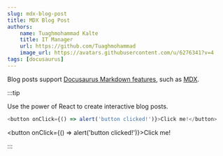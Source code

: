 ```yaml
---
slug: mdx-blog-post
title: MDX Blog Post
authors:
    name: Tuaghmohammad Kalte
    title: IT Manager
    url: https://github.com/Tuaghmohammad
    image_url: https://avatars.githubusercontent.com/u/6276341?v=4
tags: [docusaurus]
---
```


Blog posts support [Docusaurus Markdown features](https://docusaurus.io/docs/markdown-features), such as [MDX](https://mdxjs.com/).

:::tip

Use the power of React to create interactive blog posts.

```js
<button onClick={() => alert('button clicked!')}>Click me!</button>
```

<button onClick={() => alert('button clicked!')}>Click me!</button>

:::
